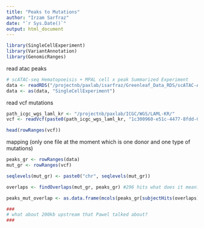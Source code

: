 ```yaml
---
title: "Peaks to Mutations"
author: "Irzam Sarfraz"
date: "`r Sys.Date()`"
output: html_document
---
```

```r
library(SingleCellExperiment)
library(VariantAnnotation)
library(GenomicRanges)
```


read atac peaks

```r
# scATAC-seq Hematopoeisis + MPAL cell x peak Summarized Experiment
data <- readRDS("/projectnb/paxlab/isarfraz/Greenleaf_Data_RDS/scATAC-All-Hematopoiesis-MPAL-191120.rds")
data <- as(data, "SingleCellExperiment")

```

read vcf mutations

```r
path_icgc_wgs_laml_kr <- "/projectnb/paxlab/ICGC/WGS/LAML-KR/"
vcf <- readVcf(paste0(path_icgc_wgs_laml_kr, "1c300960-e51c-4477-8fdd-026c7e545dc4.MUSE_1-0rc-b391201-vcf.20160401.somatic.snv_mnv.vcf.gz"))

head(rowRanges(vcf))
```

mapping (only one file at the moment which is one donor and one type of mutations)

```r
peaks_gr <- rowRanges(data)
mut_gr <- rowRanges(vcf)

seqlevels(mut_gr) <- paste0("chr", seqlevels(mut_gr))

overlaps <- findOverlaps(mut_gr, peaks_gr) #296 hits what does it mean?

peaks_mut_overlap <- as.data.frame(mcols(peaks_gr[subjectHits(overlaps)])) #subjectHits gives peak indices

###
# what about 200kb upstream that Pawel talked about?
###
```